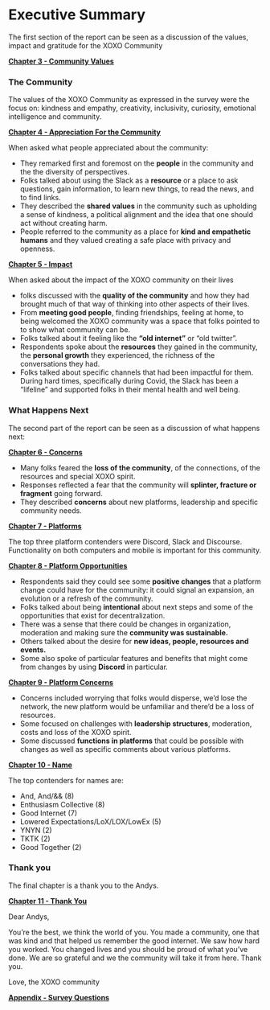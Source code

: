 
# Executive Summary 

The first section of the report can be seen as a discussion of the values, impact and gratitude for the XOXO Community 

**[Chapter 3 - Community Values](https://bduckles.github.io/XOXOReport_BD/community-values.html)** 


### The Community 

The values of the XOXO Community as expressed in the survey were the focus on: kindness and empathy, creativity, inclusivity, curiosity, emotional intelligence and community. 


**[Chapter 4 - Appreciation For the Community](https://bduckles.github.io/XOXOReport_BD/appreciation-for-the-community.html)**

When asked what people appreciated about the community: 

* They remarked first and foremost on the **people** in the community and the the diversity of perspectives.
* Folks talked about using the Slack as a **resource** or a place to ask questions, gain information, to learn new things, to read the news, and to find links. 
* They described the **shared values** in the community such as upholding a sense of kindness, a political alignment and the idea that one should act without creating harm. 
* People referred to the community as a place for **kind and empathetic humans** and they valued creating a safe place with privacy and openness.  

**[Chapter 5 - Impact](https://bduckles.github.io/XOXOReport_BD/impact.html)**

When asked about the impact of the XOXO community on their lives

* folks discussed with the **quality of the community** and how they had brought much of that way of thinking into other aspects of their lives. 
* From  **meeting good people**, finding friendships, feeling at home, to being welcomed the XOXO community was a space that folks pointed to to show what community can be. 
* Folks talked about it feeling like the **"old internet"** or "old twitter". 
* Respondents spoke about the **resources** they gained in the community, the **personal growth** they experienced, the richness of the conversations they had. 
* Folks talked about specific channels that had been impactful for them. During hard times, specifically during Covid, the Slack has been a "lifeline" and supported folks in their mental health and well being. 


### What Happens Next 

The second part of the report can be seen as a discussion of what happens next: 

**[Chapter 6 - Concerns](https://bduckles.github.io/XOXOReport_BD/concerns.html)**

* Many folks feared the **loss of the community**, of the connections, of the resources and special XOXO spirit.  
* Responses reflected a fear that the community will **splinter, fracture or fragment** going forward. 
* They described **concerns** about new platforms, leadership and specific community needs. 

**[Chapter 7 - Platforms](https://bduckles.github.io/XOXOReport_BD/platforms.html)**

The top three platform contenders were Discord, Slack and Discourse. Functionality on both computers and mobile is important for this community. 

**[Chapter 8 - Platform Opportunities](https://bduckles.github.io/XOXOReport_BD/platform-opportunities.html)**

* Respondents said they could see some **positive changes** that a platform change could have for the community: it could signal an expansion, an evolution or a refresh of the community. 
* Folks talked about being **intentional** about next steps and some of the opportunities that exist for decentralization. 
* There was a sense that there could be changes in organization, moderation and making sure the **community was sustainable.** 
* Others talked about the desire for **new ideas, people, resources and events.** 
* Some also spoke of particular features and benefits that might come from changes by using **Discord** in particular. 

**[Chapter 9 - Platform Concerns](https://bduckles.github.io/XOXOReport_BD/platform-concerns.html)**

* Concerns included worrying that folks would disperse, we'd lose the network, the new platform would be unfamiliar and there'd be a loss of resources. 
* Some focused on challenges with **leadership structures**, moderation, costs and loss of the XOXO spirit. 
* Some discussed **functions in platforms** that could be possible with changes as well as specific comments about various platforms.   

**[Chapter 10 - Name](https://bduckles.github.io/XOXOReport_BD/name.html)**

The top contenders for names are: 

* And, And/&& (8)
* Enthusiasm Collective (8)
* Good Internet (7)
* Lowered Expectations/LoX/LOX/LowEx (5)
* YNYN (2)
* TKTK (2)
* Good Together (2)

### Thank you

The final chapter is a thank you to the Andys. 

**[Chapter 11 - Thank You](https://bduckles.github.io/XOXOReport_BD/thank-you-to-the-andys.html)**

Dear Andys, 

You're the best, we think the world of you. You made a community, one that was kind and that helped us remember the good internet. We saw how hard you worked. You changed lives and you should be proud of what you've done. We are so grateful and we the community will take it from here. Thank you. 

Love, the XOXO community 

**[Appendix - Survey Questions](https://bduckles.github.io/XOXOReport_BD/appendix---survey-questions.html)**




